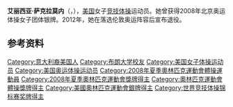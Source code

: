 {{Multiple issues|
{{Expand language|1=en|status=yes|time=2021-12-28T16:41:49+00:00}}
{{BLP unsourced|time=2021-12-28T16:41:49+00:00}}
}}
{{MedalTableTop|Alicia Sacramone Nationals.JPG|250px}}
{{MedalSport|女子[[體操|體操]]}}
{{MedalCompetition | [[奧林匹克運動會|奧林匹克運動會]]}}
{{MedalSilver|[[2008年夏季奧林匹克運動會|2008年北京]]|[[2008年夏季奧林匹克運動會體操比賽|團體]]}}
{{MedalBottom}}
'''艾丽西亚·萨克拉莫内'''（{{lang-en|Alicia Sacramone}}，{{bd|1987年|12月3日}}），[[美国|美国]]女子[[竞技体操|竞技体操]]运动员。她曾获得2008年北京奥运体操女子团体银牌。2012年，她在落选伦敦奥运阵容后宣布退役。

== 参考资料 ==
{{reflist}}

{{世界體操錦標賽女子跳馬冠軍}}
{{世界體操錦標賽女子自由體操冠軍}}
{{世界竞技体操锦标赛女子团体全能冠军|2007|2011}}

{{Authority control}}
{{DEFAULTSORT:Sacramone, Alicia}}
[[Category:意大利裔美国人|Category:意大利裔美国人]]
[[Category:布朗大学校友|Category:布朗大学校友]]
[[Category:美国女子体操运动员|Category:美国女子体操运动员]]
[[Category:美国奥运体操运动员|Category:美国奥运体操运动员]]
[[Category:2008年夏季奧林匹克運動會體操運動員|Category:2008年夏季奧林匹克運動會體操運動員]]
[[Category:2008年夏季奧林匹克運動會獎牌得主|Category:2008年夏季奧林匹克運動會獎牌得主]]
[[Category:奧林匹克運動會體操獎牌得主|Category:奧林匹克運動會體操獎牌得主]]
[[Category:美國奧林匹克運動會銀牌得主|Category:美國奧林匹克運動會銀牌得主]]
[[Category:世界竞技体操锦标赛奖牌得主|Category:世界竞技体操锦标赛奖牌得主]]

{{US-sport-bio-stub}}